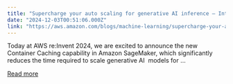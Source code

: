 ```yaml
---
title: "Supercharge your auto scaling for generative AI inference – Introducing Container Caching in SageMaker Inference"
date: "2024-12-03T00:51:06.000Z"
link: "https://aws.amazon.com/blogs/machine-learning/supercharge-your-auto-scaling-for-generative-ai-inference-introducing-container-caching-in-sagemaker-inference/"
---
```


Today at AWS re:Invent 2024, we are excited to announce the new Container Caching capability in Amazon SageMaker, which significantly reduces the time required to scale generative AI &nbsp;models for ...

[Read more](https://aws.amazon.com/blogs/machine-learning/supercharge-your-auto-scaling-for-generative-ai-inference-introducing-container-caching-in-sagemaker-inference/)
